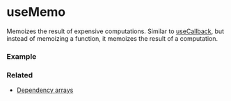 
# useMemo

Memoizes the result of expensive computations. 
Similar to <a href="/docs/hooks/useCallback">useCallback</a>, 
but instead of memoizing a function, it memoizes the result of a computation.

### Example

<CopyInnerText>
<ExampleCode />
</CopyInnerText>

### Related
<ul>
  <li><a href="/docs/hooks/dependency-arrays">Dependency arrays</a></li>
</ul>